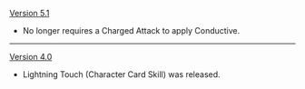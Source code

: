 {{Change History/Header}}
[[Version 5.1]]
* No longer requires a Charged Attack to apply Conductive.
----
[[Version 4.0]]
* Lightning Touch (Character Card Skill) was released.